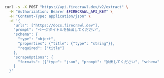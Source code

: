 ```bash cURL
curl -s -X POST "https://api.firecrawl.dev/v2/extract" \
  -H "Authorization: Bearer $FIRECRAWL_API_KEY" \
  -H "Content-Type: application/json" \
  -d '{
    "urls": ["https://docs.firecrawl.dev"],
    "prompt": "ページタイトルを抽出してください",
    "schema": {
      "type": "object",
      "properties": {"title": {"type": "string"}},
      "required": ["title"]
    },
    "scrapeOptions": {
      "formats": [{"type": "json", "prompt": "抽出してください", "schema": {"type": "object"}}]
    }
  }'
```
